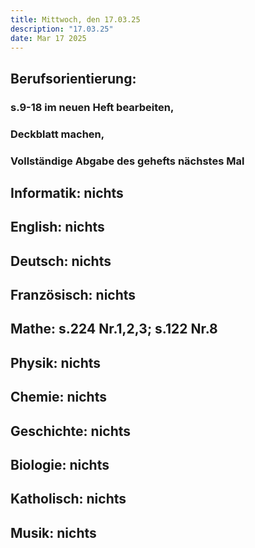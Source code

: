```yaml
---
title: Mittwoch, den 17.03.25
description: "17.03.25"
date: Mar 17 2025
---
```

## Berufsorientierung: 
###    s.9-18 im neuen Heft bearbeiten,
###    Deckblatt machen, 
###    Vollständige Abgabe des gehefts nächstes Mal
## Informatik: nichts
## English: nichts
## Deutsch: nichts
## Französisch: nichts
## Mathe: s.224 Nr.1,2,3; s.122 Nr.8
## Physik: nichts
## Chemie: nichts
## Geschichte: nichts
## Biologie: nichts
## Katholisch: nichts
## Musik: nichts